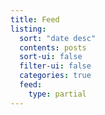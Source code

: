 ```yaml
---
title: Feed
listing:
  sort: "date desc"
  contents: posts
  sort-ui: false
  filter-ui: false
  categories: true
  feed:
    type: partial
---
```

